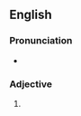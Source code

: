 ==English==

===Pronunciation===
* {{IPA|/ˌsuːi ˈd͡ʒʊəɹɪs/|/ˌsuːi ˈjʊəɹɪs/|lang=en}}

===Adjective===

{{en-adj|-}}

# {{alternative spelling of|sui iuris|lang=en}}